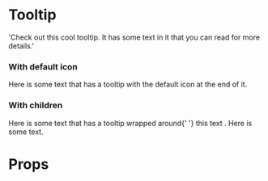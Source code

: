 

<Meta title="Components/Tooltip" component={Tooltip} />

# Tooltip

  'Check out this cool tooltip. It has some text in it that you can read for more details.'

### With default icon

<Canvas>
  <Story name="Default">
    <Box padding="gutter">
      <Text variant="p" as="span">
        Here is some text that has a tooltip with the default icon at the end of
        it. <Tooltip placement="right" as="button" text={tooltipText} />
      </Text>
    </Box>
  </Story>
</Canvas>

### With children

<Canvas>
  <Story name="WithChildren">
    <Box padding="gutter">
      <Text variant="p" as="span">
        Here is some text that has a tooltip wrapped around{' '}
        <Tooltip placement="top" as="span" text={tooltipText}>
          <span>this text</span>
        </Tooltip>
        .
      </Text>
    </Box>
    <Box padding="gutter">
      <Inline space={1}>
        <Text variant="p" as="span">
          Here is some text.
        </Text>
        <Tooltip placement="bottom" text={tooltipText} />
      </Inline>
    </Box>
  </Story>
</Canvas>

# Props

<ArgsTable of={Tooltip} />
